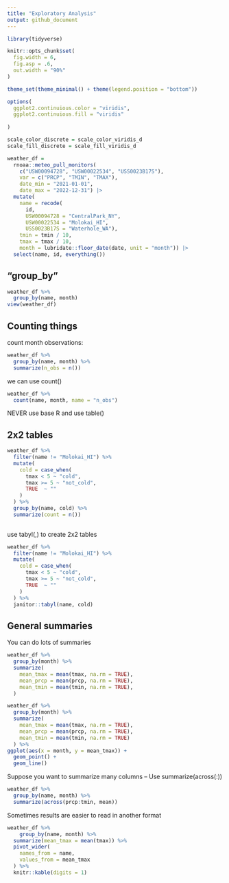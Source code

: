 ```yaml
---
title: "Exploratory Analysis"
output: github_document
---
```


```r

library(tidyverse)

knitr::opts_chunk$set(
  fig.width = 6,
  fig.asp = .6,
  out.width = "90%"
)

theme_set(theme_minimal() + theme(legend.position = "bottom"))

options(
  ggplot2.continuious.color = "viridis",
  ggplot2.continuious.fill = "viridis"
  
)

scale_color_discrete = scale_color_viridis_d
scale_fill_discrete = scale_fill_viridis_d
```

```r
weather_df = 
  rnoaa::meteo_pull_monitors(
    c("USW00094728", "USW00022534", "USS0023B17S"),
    var = c("PRCP", "TMIN", "TMAX"), 
    date_min = "2021-01-01",
    date_max = "2022-12-31") |>
  mutate(
    name = recode(
      id, 
      USW00094728 = "CentralPark_NY", 
      USW00022534 = "Molokai_HI",
      USS0023B17S = "Waterhole_WA"),
    tmin = tmin / 10,
    tmax = tmax / 10,
    month = lubridate::floor_date(date, unit = "month")) |>
  select(name, id, everything())

```

## "group_by"

```r
weather_df %>% 
  group_by(name, month)  
view(weather_df)
```

## Counting things 

count month observations:
```r
weather_df %>% 
  group_by(name, month) %>% 
  summarize(n_obs = n())

```

we can use count()

```r
weather_df %>% 
  count(name, month, name = "n_obs")
```

NEVER use base R and use table()

## 2x2 tables 

```r
weather_df %>% 
  filter(name != "Molokai_HI") %>% 
  mutate(
    cold = case_when(
      tmax < 5 ~ "cold",
      tmax >= 5 ~ "not_cold",
      TRUE  ~ ""
    )
  ) %>% 
  group_by(name, cold) %>% 
  summarize(count = n())
 
```

use tabyl(,) to create 2x2 tables 
```r
weather_df %>% 
  filter(name != "Molokai_HI") %>% 
  mutate(
    cold = case_when(
      tmax < 5 ~ "cold",
      tmax >= 5 ~ "not_cold",
      TRUE  ~ ""
    )
  ) %>% 
  janitor::tabyl(name, cold)
```


## General summaries 

You can do lots of summaries 

```r
weather_df %>% 
  group_by(month) %>% 
  summarize(
    mean_tmax = mean(tmax, na.rm = TRUE),
    mean_prcp = mean(prcp, na.rm = TRUE),
    mean_tmin = mean(tmin, na.rm = TRUE),
  )
```

```r
weather_df %>% 
  group_by(month) %>% 
  summarize(
    mean_tmax = mean(tmax, na.rm = TRUE),
    mean_prcp = mean(prcp, na.rm = TRUE),
    mean_tmin = mean(tmin, na.rm = TRUE)
  ) %>% 
ggplot(aes(x = month, y = mean_tmax)) +
  geom_point() + 
  geom_line()
```

Suppose you want to summarize many columns -- Use summarize(across(:))

```r
weather_df %>% 
  group_by(name, month) %>% 
  summarize(across(prcp:tmin, mean))
```

Sometimes results are easier to read in another format

```r
weather_df %>% 
    group_by(name, month) %>% 
  summarize(mean_tmax = mean(tmax)) %>% 
  pivot_wider(
    names_from = name,
    values_from = mean_tmax
  ) %>% 
  knitr::kable(digits = 1)

```

